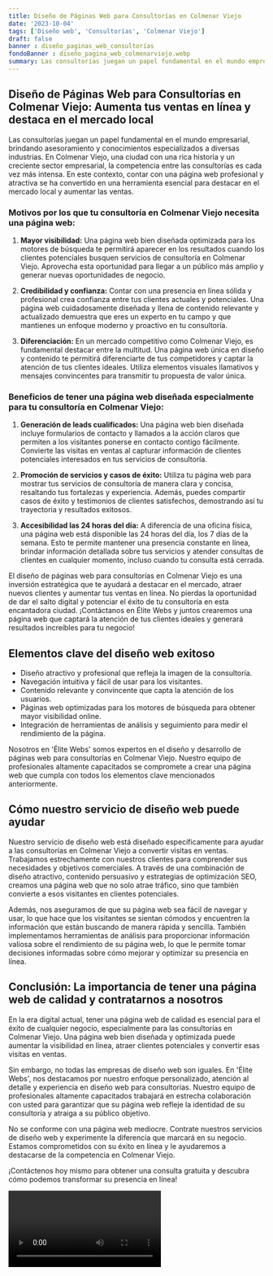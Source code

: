```yaml
---
title: Diseño de Páginas Web para Consultorías en Colmenar Viejo
date: '2023-10-04'
tags: ['Diseño web', 'Consultorías', 'Colmenar Viejo']
draft: false
banner : diseño_paginas_web_consultorías
fondoBanner : diseño_pagina_web_colmenarviejo.webp
summary: Las consultorías juegan un papel fundamental en el mundo empresarial, brindando asesoramiento y conocimientos especializados a diversas industrias. En Colmenar Viejo, una ciudad con una rica historia y un creciente sector empresarial, la competencia entre las consultorías es cada vez más intensa. En este contexto, contar con una página web profesional y atractiva se ha convertido en una herramienta esencial para destacar en el mercado local y aumentar las ventas.
---
```


## Diseño de Páginas Web para Consultorías en Colmenar Viejo: Aumenta tus ventas en línea y destaca en el mercado local

Las consultorías juegan un papel fundamental en el mundo empresarial, brindando asesoramiento y conocimientos especializados a diversas industrias. En Colmenar Viejo, una ciudad con una rica historia y un creciente sector empresarial, la competencia entre las consultorías es cada vez más intensa. En este contexto, contar con una página web profesional y atractiva se ha convertido en una herramienta esencial para destacar en el mercado local y aumentar las ventas.

### Motivos por los que tu consultoría en Colmenar Viejo necesita una página web:

1. **Mayor visibilidad:** Una página web bien diseñada optimizada para los motores de búsqueda te permitirá aparecer en los resultados cuando los clientes potenciales busquen servicios de consultoría en Colmenar Viejo. Aprovecha esta oportunidad para llegar a un público más amplio y generar nuevas oportunidades de negocio.

2. **Credibilidad y confianza:** Contar con una presencia en línea sólida y profesional crea confianza entre tus clientes actuales y potenciales. Una página web cuidadosamente diseñada y llena de contenido relevante y actualizado demuestra que eres un experto en tu campo y que mantienes un enfoque moderno y proactivo en tu consultoría.

3. **Diferenciación:** En un mercado competitivo como Colmenar Viejo, es fundamental destacar entre la multitud. Una página web única en diseño y contenido te permitirá diferenciarte de tus competidores y captar la atención de tus clientes ideales. Utiliza elementos visuales llamativos y mensajes convincentes para transmitir tu propuesta de valor única.

### Beneficios de tener una página web diseñada especialmente para tu consultoría en Colmenar Viejo:

1. **Generación de leads cualificados:** Una página web bien diseñada incluye formularios de contacto y llamados a la acción claros que permiten a los visitantes ponerse en contacto contigo fácilmente. Convierte las visitas en ventas al capturar información de clientes potenciales interesados en tus servicios de consultoría.

2. **Promoción de servicios y casos de éxito:** Utiliza tu página web para mostrar tus servicios de consultoría de manera clara y concisa, resaltando tus fortalezas y experiencia. Además, puedes compartir casos de éxito y testimonios de clientes satisfechos, demostrando así tu trayectoria y resultados exitosos.

3. **Accesibilidad las 24 horas del día:** A diferencia de una oficina física, una página web está disponible las 24 horas del día, los 7 días de la semana. Esto te permite mantener una presencia constante en línea, brindar información detallada sobre tus servicios y atender consultas de clientes en cualquier momento, incluso cuando tu consulta está cerrada.

El diseño de páginas web para consultorías en Colmenar Viejo es una inversión estratégica que te ayudará a destacar en el mercado, atraer nuevos clientes y aumentar tus ventas en línea. No pierdas la oportunidad de dar el salto digital y potenciar el éxito de tu consultoría en esta encantadora ciudad. ¡Contáctanos en Élite Webs y juntos crearemos una página web que captará la atención de tus clientes ideales y generará resultados increíbles para tu negocio!

<GifSeo />

<Cta />

## Elementos clave del diseño web exitoso

- Diseño atractivo y profesional que refleja la imagen de la consultoría.
- Navegación intuitiva y fácil de usar para los visitantes.
- Contenido relevante y convincente que capta la atención de los usuarios.
- Páginas web optimizadas para los motores de búsqueda para obtener mayor visibilidad online.
- Integración de herramientas de análisis y seguimiento para medir el rendimiento de la página.

Nosotros en 'Élite Webs' somos expertos en el diseño y desarrollo de páginas web para consultorías en Colmenar Viejo. Nuestro equipo de profesionales altamente capacitados se compromete a crear una página web que cumpla con todos los elementos clave mencionados anteriormente.

## Cómo nuestro servicio de diseño web puede ayudar

Nuestro servicio de diseño web está diseñado específicamente para ayudar a las consultorías en Colmenar Viejo a convertir visitas en ventas. Trabajamos estrechamente con nuestros clientes para comprender sus necesidades y objetivos comerciales. A través de una combinación de diseño atractivo, contenido persuasivo y estrategias de optimización SEO, creamos una página web que no solo atrae tráfico, sino que también convierte a esos visitantes en clientes potenciales.

Además, nos aseguramos de que su página web sea fácil de navegar y usar, lo que hace que los visitantes se sientan cómodos y encuentren la información que están buscando de manera rápida y sencilla. También implementamos herramientas de análisis para proporcionar información valiosa sobre el rendimiento de su página web, lo que le permite tomar decisiones informadas sobre cómo mejorar y optimizar su presencia en línea.

## Conclusión: La importancia de tener una página web de calidad y contratarnos a nosotros

En la era digital actual, tener una página web de calidad es esencial para el éxito de cualquier negocio, especialmente para las consultorías en Colmenar Viejo. Una página web bien diseñada y optimizada puede aumentar la visibilidad en línea, atraer clientes potenciales y convertir esas visitas en ventas.

Sin embargo, no todas las empresas de diseño web son iguales. En 'Élite Webs', nos destacamos por nuestro enfoque personalizado, atención al detalle y experiencia en diseño web para consultorías. Nuestro equipo de profesionales altamente capacitados trabajará en estrecha colaboración con usted para garantizar que su página web refleje la identidad de su consultoría y atraiga a su público objetivo.

No se conforme con una página web mediocre. Contrate nuestros servicios de diseño web y experimente la diferencia que marcará en su negocio. Estamos comprometidos con su éxito en línea y le ayudaremos a destacarse de la competencia en Colmenar Viejo.

¡Contáctenos hoy mismo para obtener una consulta gratuita y descubra cómo podemos transformar su presencia en línea!

<Video />

<CtaBot job='Consultorías' city='Colmenar Viejo'/>

<Gmaps query='Colmenar Viejo+españa+maps' />